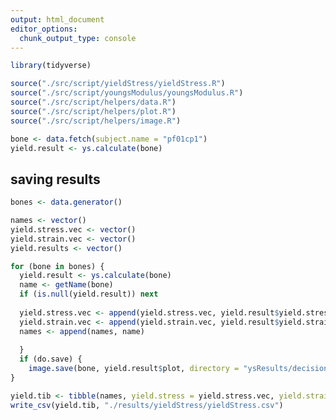 ```yaml
---
output: html_document
editor_options: 
  chunk_output_type: console
---
```


```r
library(tidyverse)

source("./src/script/yieldStress/yieldStress.R")
source("./src/script/youngsModulus/youngsModulus.R")
source("./src/script/helpers/data.R")
source("./src/script/helpers/plot.R")
source("./src/script/helpers/image.R")
```


```r
bone <- data.fetch(subject.name = "pf01cp1")
yield.result <- ys.calculate(bone)
```


## saving results
```r
bones <- data.generator()
```

```r
names <- vector()
yield.stress.vec <- vector()
yield.strain.vec <- vector()
yield.results <- vector()
```

```r
for (bone in bones) {
  yield.result <- ys.calculate(bone)
  name <- getName(bone)
  if (is.null(yield.result)) next
  
  yield.stress.vec <- append(yield.stress.vec, yield.result$yield.stress)
  yield.strain.vec <- append(yield.strain.vec, yield.result$yield.strain)
  names <- append(names, name)
  
  }
  if (do.save) {
    image.save(bone, yield.result$plot, directory = "ysResults/decisions")
}

```

```r
yield.tib <- tibble(names, yield.stress = yield.stress.vec, yield.strain = yield.strain.vec)
write_csv(yield.tib, "./results/yieldStress/yieldStress.csv")
```

